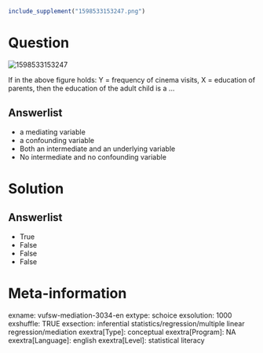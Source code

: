 ```r
include_supplement("1598533153247.png")
```

Question
========
  
  
<img src="1598533153247.png" class="fr-fic fr-dii tvcss_2"
alt="1598533153247" />  
  
  
If in the above figure holds: Y = frequency of cinema visits, X =
education of parents, then the education of the adult child is a …

Answerlist
----------
* a mediating variable
* a confounding variable
* Both an intermediate and an underlying variable
* No intermediate and no confounding variable

Solution
========










Answerlist
----------
* True
* False
* False
* False

Meta-information
================
exname: vufsw-mediation-3034-en
extype: schoice
exsolution: 1000
exshuffle: TRUE
exsection: inferential statistics/regression/multiple linear regression/mediation
exextra[Type]: conceptual
exextra[Program]: NA
exextra[Language]: english
exextra[Level]: statistical literacy

